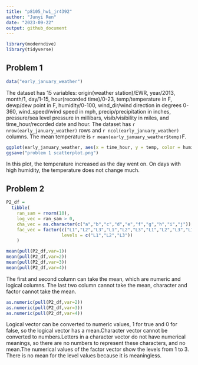```yaml
---
title: "p8105_hw1_jr4392"
author: "Junyi Ren"
date: "2023-09-22"
output: github_document
---
```



```r
library(moderndive)
library(tidyverse)
```

## Problem 1

```r
data("early_january_weather")
```

The dataset has 15 variables: origin(weather station)/EWR, year/2013, month/1, day/1-15, hour(recorded time)/0-23, temp/temperature in F, dewp/dew point in F, humidity/0-100, wind_dir/wind direction in degrees 0-360, wind_speed/wind speed in mph, precip/precipitation in inches, pressure/sea level pressure in millibars, visib/visibility in miles, and time_hour/recorded date and hour.
The dataset has `r nrow(early_january_weather)` rows and `r ncol(early_january_weather)` columns. 
The mean temperature is `r mean(early_january_weather$temp)`F.

```r
ggplot(early_january_weather, aes(x = time_hour, y = temp, color = humid)) + geom_point()
ggsave("problem 1 scatterplot.png")
```
In this plot, the temperature increased as the day went on. On days with high humidity, the temperature does not change much.

## Problem 2

```r
P2_df = 
  tibble(
    ran_sam = rnorm(10),
    log_vec = ran_sam > 0,
    cha_vec = as.character(c("a","b","c","d","e","f","g","h","i","j")),
    fac_vec = factor(c("L1","L2","L3","L1","L2","L3","L1","L2","L3","L1"),
                     levels = c("L1","L2","L3"))
    )
```

```r
mean(pull(P2_df,var=1))
mean(pull(P2_df,var=2))
mean(pull(P2_df,var=3))
mean(pull(P2_df,var=4))
```

The first and second column can take the mean, which are numeric and logical columns. The last two column cannot take the mean,  character and factor cannot take the mean.

```r
as.numeric(pull(P2_df,var=2))
as.numeric(pull(P2_df,var=3))
as.numeric(pull(P2_df,var=4))
```

Logical vector can be converted to numeric values, 1 for true and 0 for false, so the logical vector has a mean.Character vector cannot be converted to numbers.Letters in a character vector do not have numerical meanings, so there are no numbers to represent these characters, and no mean.The numerical values of the factor vector show the levels from 1 to 3. There is no mean for the level values because it is meaningless.
